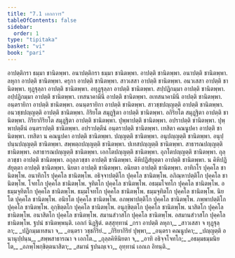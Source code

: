 ```yaml
---
title: "7.1 เอกกวาร"
tableOfContents: false
sidebar:
  order: 1
type: "tipitaka"
basket: "vi"
book: "pari"
---
```



<DynamicBreadcrumb />

<Division number="321" book="pari">

<Paragraph number="1440" book="pari">
อาปตฺติกรา ธมฺมา ชานิตพฺพา. อนาปตฺติกรา ธมฺมา ชานิตพฺพา. อาปตฺติ ชานิตพฺพา. อนาปตฺติ ชานิตพฺพา. ลหุกา อาปตฺติ ชานิตพฺพา. ครุกา อาปตฺติ ชานิตพฺพา. สาวเสสา อาปตฺติ ชานิตพฺพา. อนวเสสา อาปตฺติ ชานิตพฺพา. ทุฏฺฐุลฺลา อาปตฺติ ชานิตพฺพา. อทุฏฺฐุลฺลา อาปตฺติ ชานิตพฺพา. สปฺปฏิกมฺมา อาปตฺติ ชานิตพฺพา. อปฺปฏิกมฺมา อาปตฺติ ชานิตพฺพา. เทสนาคามินี อาปตฺติ ชานิตพฺพา. อเทสนาคามินี อาปตฺติ ชานิตพฺพา. อนฺตรายิกา อาปตฺติ ชานิตพฺพา. อนนฺตรายิกา อาปตฺติ ชานิตพฺพา. สาวชฺชปญฺญตฺติ อาปตฺติ ชานิตพฺพา. อนวชฺชปญฺญตฺติ อาปตฺติ ชานิตพฺพา. กิริยโต สมุฏฺฐิตา อาปตฺติ ชานิตพฺพา. อกิริยโต สมุฏฺฐิตา อาปตฺติ ชานิตพฺพา. กิริยากิริยโต สมุฏฺฐิตา อาปตฺติ ชานิตพฺพา. ปุพฺพาปตฺติ ชานิตพฺพา. อปราปตฺติ ชานิตพฺพา. ปุพฺพาปตฺตีนํ อนฺตราปตฺติ ชานิตพฺพา. อปราปตฺตีนํ อนฺตราปตฺติ ชานิตพฺพา. เทสิตา คณนูปคา อาปตฺติ ชานิตพฺพา. เทสิตา น คณนูปคา อาปตฺติ ชานิตพฺพา. ปญฺญตฺติ ชานิตพฺพา. อนุปญฺญตฺติ ชานิตพฺพา. อนุปฺปนฺนปญฺญตฺติ ชานิตพฺพา. สพฺพตฺถปญฺญตฺติ ชานิตพฺพา. ปเทสปญฺญตฺติ ชานิตพฺพา. สาธารณปญฺญตฺติ ชานิตพฺพา. อสาธารณปญฺญตฺติ ชานิตพฺพา. เอกโตปญฺญตฺติ ชานิตพฺพา. อุภโตปญฺญตฺติ ชานิตพฺพา. ถุลฺลวชฺชา อาปตฺติ ชานิตพฺพา. อถุลฺลวชฺชา อาปตฺติ ชานิตพฺพา. คิหิปฏิสํยุตฺตา อาปตฺติ ชานิตพฺพา. น คิหิปฏิสํยุตฺตา อาปตฺติ ชานิตพฺพา. นิยตา อาปตฺติ ชานิตพฺพา. อนิยตา อาปตฺติ ชานิตพฺพา. อาทิกโร ปุคฺคโล ชานิตพฺโพ. อนาทิกโร ปุคฺคโล ชานิตพฺโพ. อธิจฺจาปตฺติโก ปุคฺคโล ชานิตพฺโพ. อภิณฺหาปตฺติโก ปุคฺคโล ชานิตพฺโพ. โจทโก ปุคฺคโล ชานิตพฺโพ. จุทิตโก ปุคฺคโล ชานิตพฺโพ. อธมฺมโจทโก ปุคฺคโล ชานิตพฺโพ. อธมฺมจุทิตโก ปุคฺคโล ชานิตพฺโพ. ธมฺมโจทโก ปุคฺคโล ชานิตพฺโพ. ธมฺมจุทิตโก ปุคฺคโล ชานิตพฺโพ. นิยโต ปุคฺคโล ชานิตพฺโพ. อนิยโต ปุคฺคโล ชานิตพฺโพ. อภพฺพาปตฺติโก ปุคฺคโล ชานิตพฺโพ. ภพฺพาปตฺติโก ปุคฺคโล ชานิตพฺโพ. อุกฺขิตฺตโก ปุคฺคโล ชานิตพฺโพ. อนุกฺขิตฺตโก ปุคฺคโล ชานิตพฺโพ. นาสิตโก ปุคฺคโล ชานิตพฺโพ. อนาสิตโก ปุคฺคโล ชานิตพฺโพ. สมานสํวาสโก ปุคฺคโล ชานิตพฺโพ. อสมานสํวาสโก ปุคฺคโล ชานิตพฺโพ. ฐปนํ ชานิตพฺพนฺติ.

</Paragraph>
</Division>

<Paragraph number="1441" type="center" book="pari">
เอกกํ นิฏฺฐิตํ.



</Paragraph>

<Paragraph number="1442" type="center" book="pari">
ตสฺสุทฺทานํ


</Paragraph>

<Paragraph number="1443" type="verses" book="pari">
_กรา อาปตฺติ ลหุกา,_  
_สาวเสสา จ ทุฏฺฐุลฺลา;_  
_ปฏิกมฺมเทสนา จ,_  
_อนฺตรา วชฺชกิริยํ._  

</Paragraph>

<Paragraph number="1444" type="verses" book="pari">
_กิริยากิริยํ ปุพฺพา,_  
_อนฺตรา คณนูปคา;_  
_ปญฺญตฺติ อนานุปฺปนฺน,_  
_สพฺพสาธารณา จ เอกโต._  

</Paragraph>

<Paragraph number="1445" type="verses" book="pari">
_ถุลฺลคิหินิยตา จ,_  
_อาทิ อธิจฺจโจทโก;_  
_อธมฺมธมฺมนิยโต,_  
_อภพฺโพกฺขิตฺตนาสิตา;_  
_สมานํ ฐปนญฺเจว,_  
อุทฺทานํ เอกเก อิทนฺติ._
</Paragraph>